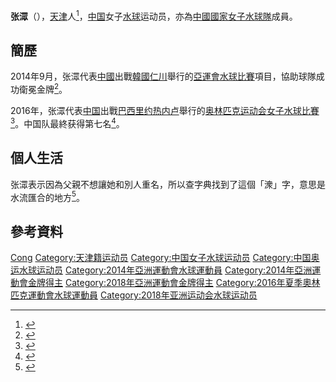 {{Infobox handball biography
<!--水球運動員模版尚未建立，暫使用功能相同的手球運動員模版-->
| name                = 张潀
| image               = 
| fullname            =
| nationality         = {{PRC}}
| birth_date          = {{birth_date_and_age|1990|5|3}}<ref name="仁川亞運">{{cite web|title=Profile - ZHANG Cong|url=http://www.incheon2014ag.org/Sports/Biographies/Athletes_Profile/?ParticCode=5103231&lang=en|publisher=2014年仁川亞運會官方網站|access-date=2014-10-01|archive-date=2014-10-07|archive-url=https://web.archive.org/web/20141007010156/http://www.incheon2014ag.org/Sports/Biographies/Athletes_Profile/?ParticCode=5103231&lang=en}}{{en}}</ref>
| birth_place         = {{CHN}}[[天津市|天津市]]
| height              = {{height|m=1.76}}<ref name="仁川亞運"/>
| weight              = {{weight|kg=65}}<ref name="仁川亞運"/>
| position            = 
| nickname            =
| currentclub         = 
| clubnumber          = 
| youthyears          = 
| youthclubs          = 
| years               = 
| clubs               = 
| nationalyears       = 
| nationalteam        = 
| nationalcaps(goals) = 
| title               =
| titleyears          =
| titleplace          =
| ntupdate            = 
| medaltable          = 
{{MedalCompetition | [[亞洲運動會|亞洲運動會]]}}
{{MedalGold | [[2014年亞洲運動會|2014年 仁川]] | [[2014年亞洲運動會水球比賽|女子隊際]]}}
{{MedalGold | [[2018年亞洲運動會|2018年 雅加達]] | [[2018年亞洲運動會水球比賽|女子隊際]]}}
}}
'''张潀'''（{{bd|1990年|5月3日|catIdx=Z张}}），[[天津|天津]]人<ref>{{cite news|title=女子水球仁川卫冕 六位天津姑娘劳苦功高|url=http://sports.eastday.com/s/20140925/u1a8361501.html|newspaper=人民网|date=2014-09-25|accessdate=2014-10-01|archive-date=2016-03-05|archive-url=https://web.archive.org/web/20160305012843/http://sports.eastday.com/s/20140925/u1a8361501.html}}</ref>，[[中国|中国]]女子[[水球|水球]]运动员，亦為[[中國國家女子水球隊|中國國家女子水球隊]]成員。

==簡歷==
2014年9月，张潀代表[[2014年亞洲運動會中國代表團|中國]]出戰[[韓國|韓國]][[仁川|仁川]]舉行的[[2014年亞洲運動會|亞運會]][[2014年亞洲運動會水球比賽|水球比賽]]項目，協助球隊成功衛冕金牌<ref>{{zh-cn}}{{cite news|title=五连胜卫冕！中国女子水球11-6胜哈萨克夺冠|url=http://sports.qq.com/a/20140924/054827.htm|newspaper=腾讯体育|date=2014-09-24|accessdate=2014-10-01|archive-date=2014-10-06|archive-url=https://web.archive.org/web/20141006133017/http://sports.qq.com/a/20140924/054827.htm|dead-url=no}}</ref>。

2016年，张潀代表[[2016年夏季奥林匹克运动会中国代表团|中国]]出戰[[巴西|巴西]][[里约热内卢|里约热内卢]]舉行的[[2016年夏季奥林匹克运动会|奥林匹克运动会]][[2016年夏季奧林匹克運動會女子水球比賽|女子水球比賽]]<ref>{{zh-cn}}{{cite news|title=2016里约奥运中国水球大名单 中国女水整装待发|url=http://2016.sohu.com/20160718/n459811131.shtml|agency=搜狐体育|date=2016-07-18|accessdate=2017-09-23|archive-date=2017-09-23|archive-url=https://web.archive.org/web/20170923193757/http://2016.sohu.com/20160718/n459811131.shtml|dead-url=no}}</ref>。中国队最終获得第七名<ref>{{zh-cn}}{{cite news|title=水球综述:中国女水创最差战绩 塞美男女队各夺金|url=http://2016.163.com/16/0821/06/BUVM4UO400050I18.html#p=BUSO800A6TT10005|agency=网易体育|date=2016-08-21|accessdate=2017-09-23|archive-date=2017-09-23|archive-url=https://web.archive.org/web/20170923145008/http://2016.163.com/16/0821/06/BUVM4UO400050I18.html#p=BUSO800A6TT10005|dead-url=no}}</ref>。

==個人生活==
张潀表示因為父親不想讓她和別人重名，所以查字典找到了這個「潨」字，意思是水流匯合的地方<ref>{{zh-cn}}{{cite news|title=中國女子水球隊出徵 津門五朵“水蓮花”期待綻放|url=http://tj.xinhuanet.com/sports/20160719/3289318_c.html|newspaper=新華網天津|date=2016-07-19|access-date=2016-07-21|archive-url=https://web.archive.org/web/20160822181438/http://tj.xinhuanet.com/sports/20160719/3289318_c.html|archive-date=2016-08-22|dead-url=yes}}</ref>。

== 參考資料 ==
{{Reflist}}

{{2014年亞洲運動會中國國家女子水球隊}}
{{2016年夏季奧林匹克運動會中國國家女子水球隊}}

{{Authority control}}
{{DEFAULTSORT:ZHANG Cong}}
[[Category:张姓|Cong]]
[[Category:天津籍运动员|Category:天津籍运动员]]
[[Category:中国女子水球运动员|Category:中国女子水球运动员]]
[[Category:中国奥运水球运动员|Category:中国奥运水球运动员]]
[[Category:2014年亞洲運動會水球運動員|Category:2014年亞洲運動會水球運動員]]
[[Category:2014年亞洲運動會金牌得主|Category:2014年亞洲運動會金牌得主]]
[[Category:2018年亞洲運動會金牌得主|Category:2018年亞洲運動會金牌得主]]
[[Category:2016年夏季奧林匹克運動會水球運動員|Category:2016年夏季奧林匹克運動會水球運動員]]
[[Category:2018年亚洲运动会水球运动员|Category:2018年亚洲运动会水球运动员]]